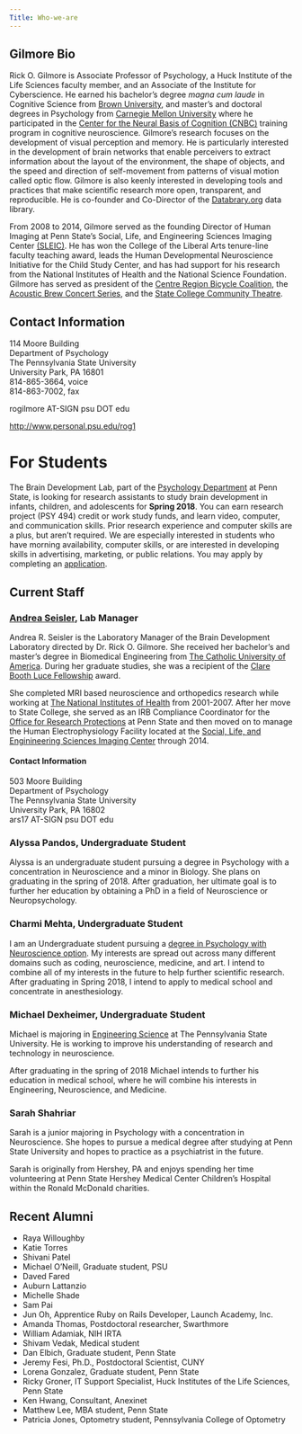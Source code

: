 ```yaml
---
Title: Who-we-are
---
```

## Gilmore Bio

Rick O. Gilmore is Associate Professor of Psychology, a Huck Institute of the Life Sciences faculty member, and an Associate of the Institute for Cyberscience. He earned his bachelor's degree *magna cum laude* in Cognitive Science from [Brown University](http://www.brown.edu), and master's and doctoral degrees in Psychology from [Carnegie Mellon University](http://www.cmu.edu) where he participated in the [Center for the Neural Basis of Cognition (CNBC)](http://cnbc.cmu.edu) training program in cognitive neuroscience. Gilmore's research focuses on the development of visual perception and memory. He is particularly interested in the development of brain networks that enable perceivers to extract information about the layout of the environment, the shape of objects, and the speed and direction of self-movement from patterns of visual motion called optic flow. Gilmore is also keenly interested in developing tools and practices that make scientific research more open, transparent, and reproducible. He is co-founder and Co-Director of the [Databrary.org](http://databrary.org) data library.

From 2008 to 2014, Gilmore served as the founding Director of Human Imaging at Penn State's Social, Life, and Engineering Sciences Imaging Center [(SLEIC)](http://imaging.psu.edu). He has won the College of the Liberal Arts tenure-line faculty teaching award, leads the Human Developmental Neuroscience Initiative for the Child Study Center, and has had support for his research from the National Institutes of Health and the National Science Foundation. Gilmore has served as president of the [Centre Region Bicycle Coalition](http://centrebike.org), the [Acoustic Brew Concert Series](http://acousticbrew.org), and the [State College Community Theatre](http://scctonline.org).

## Contact Information

<p>114 Moore Building<br/>
Department of Psychology<br/>
The Pennsylvania State University<br/>
University Park, PA 16801<br/>
814-865-3664, voice <br/>
814-863-7002, fax<br/>

rogilmore AT-SIGN psu DOT edu<br/>

<a href="http://www.personal.psu.edu/rog1">http://www.personal.psu.edu/rog1</a></br>

# For Students

The Brain Development Lab, part of the [Psychology Department](http://psych.la.psu.edu) at Penn State, is looking for research assistants to study brain development in infants, children, and adolescents for **Spring 2018**. You can earn research project (PSY 494) credit or work study funds, and learn video, computer, and communication skills. Prior research experience and computer skills are a plus, but aren't required. We are especially interested in students who have morning availability, computer skills, or are interested in developing skills in advertising, marketing, or public relations. You may apply by completing an [application](https://docs.google.com/forms/d/1HgafpfTVPyMk_Wzf4b_ubzig_fs4lFGS6qh_y0sa0uE/viewform).

## Current Staff

### [Andrea Seisler](mailto:ars17psu@gmail.com), Lab Manager
Andrea R. Seisler is the Laboratory Manager of the Brain Development Laboratory directed by Dr. Rick O. Gilmore. She received her bachelor's and master's degree in Biomedical Engineering from [The Catholic University of America](http://www.cua.edu/). During her graduate studies, she was a recipient of the [Clare Booth Luce Fellowship](http://www.hluce.org/cblprogram.aspx) award.

She completed MRI based neuroscience and orthopedics research while working at [The National Institutes of Health](http://www.nih.gov/) from 2001-2007. After her move to State College, she served as an IRB Compliance Coordinator for the [Office for Research Protections](http://www.research.psu.edu/orp/humans) at Penn State and then moved on to manage the Human Electrophysiology Facility located at the [Social, Life, and Enginineering Sciences Imaging Center](http://www.imaging.psu.edu/) through 2014.

#### Contact Information

<p>503 Moore Building<br/>
Department of Psychology<br/>
The Pennsylvania State University<br/>
University Park, PA 16802<br/>
ars17 AT-SIGN psu DOT edu</p>


### Alyssa Pandos, Undergraduate Student  

Alyssa is an undergraduate student pursuing a degree in Psychology with a concentration in Neuroscience and a minor in Biology. She plans on graduating in the spring of 2018. After graduation, her ultimate goal is to further her education by obtaining a PhD in a field of Neuroscience or Neuropsychology. 

### Charmi Mehta, Undergraduate Student  

I am an Undergraduate student pursuing a [degree in Psychology with Neuroscience option](http://psych.la.psu.edu/). My interests are spread out across many different domains such as coding, neuroscience, medicine, and art. I intend to combine all of my interests in the future to help further scientific research. After graduating in Spring 2018, I intend to apply to medical school and concentrate in anesthesiology.

<!-- ### Hifzah Malik, Undergraduate Student   -->

<!-- Hifzah is a junior majoring in BioBehavioral Health and is minoring in Psychology at Pennsylvania State University. She plans on going to PA school after graduation to become a physician assistant. -->

<!-- Other than social science, she also spends her time taking part in the [She's the First](https://www.shesthefirst.org/campus-chapters/) club which focuses on fundraising money to provide education for girls in third world countries.  -->

### Michael Dexheimer, Undergraduate Student

Michael is majoring in [Engineering Science](http://www.esm.psu.edu/) at The Pennsylvania State University. He is working to improve his understanding of research and technology in neuroscience.

After graduating in the spring of 2018 Michael intends to further his education in medical school, where he will combine his interests in Engineering, Neuroscience, and Medicine. 

### Sarah Shahriar
Sarah is a junior majoring in Psychology with a concentration in Neuroscience. She hopes to pursue a medical degree after studying at Penn State University and hopes to practice as a psychiatrist in the future. 

Sarah is originally from Hershey, PA and enjoys spending her time volunteering at Penn State Hershey Medical Center Children’s Hospital within the Ronald McDonald charities. 

## Recent Alumni

- Raya Willoughby
- Katie Torres
- Shivani Patel
- Michael O'Neill, Graduate student, PSU
- Daved Fared
- Auburn Lattanzio
- Michelle Shade
- Sam Pai
- Jun Oh, Apprentice Ruby on Rails Developer, Launch Academy, Inc.
- Amanda Thomas, Postdoctoral researcher, Swarthmore
- William Adamiak, NIH IRTA
- Shivam Vedak, Medical student
- Dan Elbich, Graduate student, Penn State
- Jeremy Fesi, Ph.D., Postdoctoral Scientist, CUNY
- Lorena Gonzalez, Graduate student, Penn State
- Ricky Groner, IT Support Specialist, Huck Institutes of the Life Sciences, Penn State
- Ken Hwang, Consultant, Anexinet
- Matthew Lee, MBA student, Penn State
- Patricia Jones, Optometry student, Pennsylvania College of Optometry
